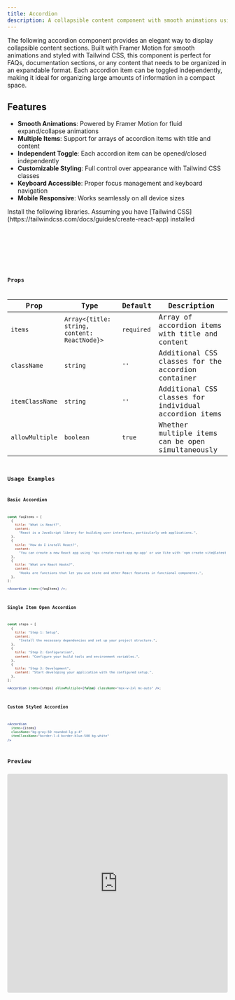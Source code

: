 ```yaml
---
title: Accordion
description: A collapsible content component with smooth animations using Framer Motion and Tailwind CSS.
---
```


The following accordion component provides an elegant way to display collapsible content sections. Built with Framer Motion for smooth animations and styled with Tailwind CSS, this component is perfect for FAQs, documentation sections, or any content that needs to be organized in an expandable format. Each accordion item can be toggled independently, making it ideal for organizing large amounts of information in a compact space.

## Features

- **Smooth Animations**: Powered by Framer Motion for fluid expand/collapse animations
- **Multiple Items**: Support for arrays of accordion items with title and content
- **Independent Toggle**: Each accordion item can be opened/closed independently
- **Customizable Styling**: Full control over appearance with Tailwind CSS classes
- **Keyboard Accessible**: Proper focus management and keyboard navigation
- **Mobile Responsive**: Works seamlessly on all device sizes



<Tabs>
  <TabItem label="Dependencies">
    Install the following libraries. Assuming you have [Tailwind
    CSS](https://tailwindcss.com/docs/guides/create-react-app) installed
    <Code code={`npm install framer-motion`} lang="shell" />
  </TabItem>
  <TabItem label="Usage">
    <Code code={accordionApp} lang="jsx" title="App.jsx" />
  </TabItem>
  <TabItem label="Component">
    <Code code={accordion} lang="jsx" title="Accordion.jsx" />
  </TabItem>
</Tabs>

## Props

| Prop            | Type                                         | Default    | Description                                           |
| --------------- | -------------------------------------------- | ---------- | ----------------------------------------------------- |
| `items`         | `Array<{title: string, content: ReactNode}>` | `required` | Array of accordion items with title and content       |
| `className`     | `string`                                     | `''`       | Additional CSS classes for the accordion container    |
| `itemClassName` | `string`                                     | `''`       | Additional CSS classes for individual accordion items |
| `allowMultiple` | `boolean`                                    | `true`     | Whether multiple items can be open simultaneously     |

## Usage Examples

### Basic Accordion

```jsx
const faqItems = [
  {
    title: "What is React?",
    content:
      "React is a JavaScript library for building user interfaces, particularly web applications.",
  },
  {
    title: "How do I install React?",
    content:
      "You can create a new React app using 'npx create-react-app my-app' or use Vite with 'npm create vite@latest my-app -- --template react'.",
  },
  {
    title: "What are React Hooks?",
    content:
      "Hooks are functions that let you use state and other React features in functional components.",
  },
];

<Accordion items={faqItems} />;
```

### Single Item Open Accordion

```jsx
const steps = [
  {
    title: "Step 1: Setup",
    content:
      "Install the necessary dependencies and set up your project structure.",
  },
  {
    title: "Step 2: Configuration",
    content: "Configure your build tools and environment variables.",
  },
  {
    title: "Step 3: Development",
    content: "Start developing your application with the configured setup.",
  },
];

<Accordion items={steps} allowMultiple={false} className="max-w-2xl mx-auto" />;
```

### Custom Styled Accordion

```jsx
<Accordion
  items={items}
  className="bg-gray-50 rounded-lg p-4"
  itemClassName="border-l-4 border-blue-500 bg-white"
/>
```

## Preview

<iframe
  src="https://stackblitz.com/edit/react-accordion-component-demo?embed=1&file=src%2FAccordion.jsx&theme=dark&view=preview"
  style="width:100%; height: 500px; border:0; border-radius: 4px; overflow:hidden;"
  sandbox="allow-scripts allow-same-origin allow-popups allow-forms allow-modals"
/>

## Animation Details

The accordion uses Framer Motion's `AnimatePresence` and `motion.div` to provide smooth animations:

- **Height Animation**: Content smoothly expands and collapses with height transitions
- **Opacity Transition**: Content fades in and out during state changes
- **Icon Rotation**: Chevron icons rotate to indicate expanded/collapsed state
- **Custom Timing**: Configurable animation duration and easing curves

## Accessibility Features

- **ARIA Attributes**: Proper `aria-expanded`, `aria-controls`, and `aria-labelledby` attributes
- **Keyboard Navigation**: Full keyboard support with Enter/Space key activation
- **Focus Management**: Proper focus indicators and logical tab order
- **Screen Reader Support**: Descriptive labels and state announcements

## Best Practices

1. **Keep titles concise** - Use clear, descriptive titles for accordion items
2. **Organize content logically** - Group related information together
3. **Limit nesting** - Avoid deeply nested accordion structures
4. **Use consistent styling** - Maintain visual consistency across all items
5. **Test with screen readers** - Ensure accessibility compliance
6. **Consider mobile experience** - Ensure touch targets are appropriately sized
   src="https://stackblitz.com/edit/vitejs-vite-ummale?embed=1&file=src%2Fcomponents%2FAccordion.jsx&hideNavigation=1&theme=dark&view=preview"
   style="width:100%; height: 500px; border:0; border-radius: 4px; overflow:hidden;"
   sandbox="allow-scripts allow-same-origin allow-popups allow-forms allow-modals"
   />
